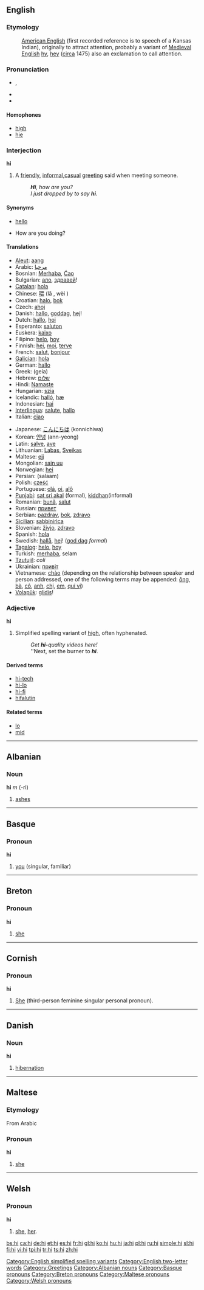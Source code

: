 {{see|HI|hí}}
==English==

===Etymology===
:[[American English]] (first recorded reference is to speech of a Kansas Indian), originally to attract attention, probably a variant of [[Medieval English]] [[hy]], [[hey]] ([[circa]] 1475) also an exclamation to call attention.

===Pronunciation===
*{{IPA|/haɪ/}}, {{SAMPA|/haI/}}
*{{audio|en-us-hi.ogg|Audio (US)}}
*{{rhymes|aɪ}}

====Homophones====
*[[high]]
*[[hie]]

===Interjection===
{{wikipedia}}
'''hi'''

# A [[friendly]], [[informal]],[[casual]] [[greeting]] said when meeting someone.
#: '''''Hi''', how are you?''
#: ''I just dropped by to say '''hi'''.''

====Synonyms====
* {{italbrac-colon|friendly informal greeting}} [[hello]]
* How are you doing?

====Translations====
{{top}}
*[[Aleut]]: [[aang]]
*Arabic: [[مرحبا]]
*Bosnian: [[Merhaba]], [[Ciao|Ćao]]
*Bulgarian: [[ало]], [[здравей]]!
*[[Catalan]]: [[hola]]
*Chinese: [[喂]] (lǎ , wèi )
*Croatian: [[halo]], [[bok]]
*Czech: [[ahoj]]
*Danish: [[hallo]], [[goddag]], [[hej]]!
*Dutch: [[hallo]], [[hoi]]
*Esperanto: [[saluton]]
*Euskera: [[kaixo]]
*Filipino: [[helo]], [[hoy]]
*Finnish: [[hei]], [[moi]], [[terve]]
*French: [[salut]], [[bonjour]]
*[[Galician]]: [[hola]]
*German: [[hallo]]
*Greek: {{t|el|γεια||}} (geia)
*Hebrew: [[שלום]]
*Hindi: [[Namaste]]
*Hungarian: [[szia]]
*Icelandic: [[halló]], [[hæ]]
*Indonesian: [[hai]]
*[[Interlingua]]: [[salute]], [[hallo]]
*Italian: [[ciao]]
{{mid}}
*Japanese: [[こんにちは]] (konnichiwa)
*Korean: [[안녕]] (ann-yeong)
*Latin: [[salve]], [[ave]]
*Lithuanian: [[Labas]], [[Sveikas]]
*Maltese: [[ejj]]
*Mongolian: [[sain uu]]
*Norwegian: [[hei]]
*Persian: {{FAchar|[[سلام]]}} (salaam)
*Polish: [[cześć]]
*Portuguese: [[olá]], [[oi]], [[alô]]
*[[Punjabi]]: [[sat sri akal]] (formal), [[kiddhan]](informal)
*Romanian: [[bună]], [[salut]]
*Russian: [[привет]]
*Serbian: [[pazdrav]], [[bok]], [[zdravo]]
*[[Sicilian]]: [[sabbinirìca]]
*Slovenian: [[živjo]], [[zdravo]]
*Spanish: [[hola]]
*Swedish: [[hallå]], [[hej]]! ([[god dag]] ''formal'')
*[[Tagalog]]: [[helo]], [[hoy]]
*Turkish: [[merhaba]], selam
*[[Tzutujil]]: ''coli''
*Ukrainian: [[привiт]]
*Vietnamese: [[chào]] (depending on the relationship between speaker and person addressed, one of the following terms may be appended: [[ông]], [[bà#Vietnamese|bà]], [[cô#Vietnamese|cô]], [[anh#Vietnamese|anh]], [[chị]], [[em#Vietnamese|em]], [[quí vị]])
*[[Volapük]]: [[glidis]]!
{{bottom}}

===Adjective===
'''hi'''

# {{informal}} Simplified spelling variant of [[high]], often hyphenated.
#: ''Get '''hi-'''quality videos here!''
#: ''Next, set the burner to '''''hi'''''.

====Derived terms====
* [[hi-tech]]
* [[hi-lo]]
* [[hi-fi]]
* [[hifalutin]]

====Related terms====
* [[lo]]
* [[mid]]

[[Category:English simplified spelling variants]]
[[Category:English two-letter words]]
[[Category:Greetings]]

----

==Albanian==

===Noun===
'''hi''' ''m'' (-ri)

# [[ashes]]

[[Category:Albanian nouns]]

----

==Basque==

===Pronoun===
'''hi'''

# [[you]] (singular, familiar)

[[Category:Basque pronouns]]

----

==Breton==

===Pronoun===
'''hi'''

# [[she]]

[[Category:Breton pronouns]]

----

==Cornish==

===Pronoun===
'''hi'''

# [[she|She]] (third-person feminine singular personal pronoun).

----

==Danish==

===Noun===
'''hi'''

# [[hibernation]]

----

==Maltese==

===Etymology===
From Arabic

===Pronoun===
'''hi'''

# [[she]]

[[Category:Maltese pronouns]]

----

==Welsh==

===Pronoun===
'''hi'''

# [[she]], [[her]].

[[Category:Welsh pronouns]]

[[bs:hi]]
[[ca:hi]]
[[de:hi]]
[[et:hi]]
[[es:hi]]
[[fr:hi]]
[[gl:hi]]
[[ko:hi]]
[[hu:hi]]
[[ja:hi]]
[[pl:hi]]
[[ru:hi]]
[[simple:hi]]
[[sl:hi]]
[[fi:hi]]
[[vi:hi]]
[[tpi:hi]]
[[tr:hi]]
[[ts:hi]]
[[zh:hi]]